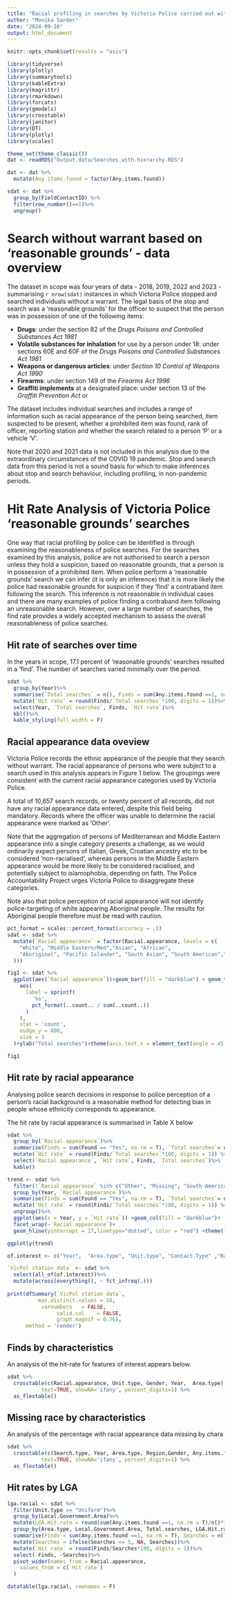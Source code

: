 ```yaml
---
title: "Racial profiling in searches by Victoria Police carried out without a warrant - data overview"
author: "Monika Sarder"
date: "2024-09-16"
output: html_document
---
```



```r
knitr::opts_chunk$set(results = "asis")

library(tidyverse)
library(plotly)
library(summarytools)
library(kableExtra)
library(magrittr)
library(rmarkdown)
library(forcats)
library(gmodels)
library(crosstable)
library(janitor)
library(DT)
library(plotly)
library(scales)

theme_set(theme_classic())
dat <- readRDS("Output.data/Searches.with.hierarchy.RDS")

dat <- dat %>%
  mutate(Any.items.found = factor(Any.items.found))

sdat <- dat %>%
  group_by(FieldContactID) %>%
  filter(row_number()==1)%>%
  ungroup()

```

# Search without warrant based on 'reasonable grounds' - data overview

The dataset in scope was four years of data - 2018, 2019, 2022 and 2023 - summarising `r nrow(sdat)` instances in which Victoria Police stopped and searched individuals without a warrant. The legal basis of the stop and search was a 'reasonable grounds' for the officer to suspect that the person was in possession of one of the following items:

* **Drugs**: under the section 82 of the *Drugs Poisons and Controlled Substances Act 1981* 
* **Volatile substances for inhalation** for use by a person under 18: under sections 60E and 60F of the *Drugs Poisons and Controlled Substances Act 1981*  
* **Weapons or dangerous articles**: under *Section 10 Control of Weapons Act 1990*  
* **Firearms**: under section 149 of the *Firearms Act 1996*   
* **Graffiti implements** at a designated place: under section 13 of the *Graffiti Prevention Act* or 

The dataset includes individual searches and includes a range of information such as racial appearance of the person being searched, item suspected to be present, whether a prohibited item was found, rank of officer, reporting station and whether the search related to a person 'P' or a vehicle 'V'.

Note that 2020 and 2021 data is not included in this analysis due to the extraordinary circumstances of the COVID 19 pandemic. Stop and search data from this period is not a sound basis for which to make inferences about stop and search behaviour, including profiling, in non-pandemic periods.

# Hit Rate Analysis of Victoria Police 'reasonable grounds' searches
One way that racial profiling by police can be identified is through examining the reasonableness of police searches.  For the searches examined by this analysis, police are not authorised to search a person unless they hold a suspicion, based on reasonable grounds, that a person is in possession of a prohibited item.  When police perform a ‘reasonable grounds’ search we can infer (it is only an inference) that it is more likely the police had reasonable grounds for suspicion if they ‘find’ a contraband item following the search.  This inference is not reasonable in individual cases and there are many examples of police finding a contraband item following an unreasonable search.  However, over a large number of searches, the find rate provides a widely accepted mechanism to assess the overall reasonableness of police searches.  

## Hit rate of searches over time  

In the years in scope, 17.1 percent of 'reasonable grounds' searches resulted in a 'find'. The number of searches varied minimally over the period. 

```r

sdat %>%
  group_by(Year)%>%
  summarise(`Total searches` = n(), Finds = sum(Any.items.found ==1, na.rm = T))%>%
  mutate(`Hit rate` = round(Finds/`Total searches`*100, digits = 1))%>%
  select(Year, `Total searches`, Finds, `Hit rate`)%>%
  kbl()%>%
  kable_styling(full_width = F)
```

## Racial appearance data oveview 
Victoria Police records the ethnic appearance of the people that they search without warrant. The racial appearance of persons who were subject to a search used in this analysis appears in Figure 1 below. The groupings were consistent with the current racial appearance categories used by Victoria Police.  

A total of 10,657 search records, or twenty percent of all records, did not have any racial appearance data entered, despite this field being mandatory. Records where the officer was unable to determine the racial appearance were marked as 'Other'.

Note that the aggregation of persons of Mediterranean and Middle Eastern appearance into a single category presents a challenge, as we would ordinarily expect persons of Italian, Greek, Croatian ancestry etc to be considered 'non-racialised', whereas persons in the Middle Eastern appearance would be more likely to be considered racialised, and potentially subject to islamophobia, depending on faith.  The Police Accountability Project urges Victoria Police to disaggregate these categories. 

Note also that police perception of racial appearance will not identify police-targeting of white appearing Aboriginal people.  The results for Aboriginal people therefore must be read with caution. 



```r
pct_format = scales::percent_format(accuracy = .1)
sdat <- sdat %>%
  mutate(`Racial appearance` = factor(Racial.appearance, levels = c(
    "White", "Middle Eastern/Med","Asian", "African",
    "Aboriginal", "Pacific Islander", "South Asian", "South American","Other","Missing"
  )))

fig1 <- sdat %>%
  ggplot(aes(`Racial appearance`))+geom_bar(fill = "darkblue") + geom_text(
    aes(
      label = sprintf(
        '%s',
        pct_format(..count.. / sum(..count..))
      )
    ),
    stat = 'count',
    nudge_y = 800,
    size = 3
  )+ylab("Total searches")+theme(axis.text.x = element_text(angle = 45, vjust = 1, hjust=1))+ggtitle("Figure 1 Total 'reasonable grounds' searches by racial appearance")

fig1
```

## Hit rate by racial appearance
Analysing police search decisions in response to police perception of a person’s racial background is a reasonable method for detecting bias in people whose ethnicity corresponds to appearance.   

The hit rate by racial appearance is summarised in Table X below

```r
sdat %>%
  group_by(`Racial appearance`)%>%
  summarise(Finds = sum(Found == "Yes", na.rm = T), `Total searches`= n())%>%
  mutate(`Hit rate` = round(Finds/`Total searches`*100, digits = 1)) %>%
  select(`Racial appearance`, `Hit rate`, Finds, `Total searches`)%>%
  kable()

```



```r

trend <- sdat %>%
  filter(!`Racial appearance` %in% c("Other", "Missing", "South American"))%>%
  group_by(Year, `Racial appearance`)%>%
  summarise(Finds = sum(Found == "Yes", na.rm = T), `Total searches`= n())%>%
  mutate(`Hit rate` = round(Finds/`Total searches`*100, digits = 1)) %>%
  ungroup()%>%
  ggplot(aes(x = Year, y = `Hit rate`)) +geom_col(fill = "darkblue")+
  facet_wrap(~`Racial appearance`)+ 
  geom_hline(yintercept = 17,linetype="dotted", color = "red") +theme(legend.position = "none")

ggplotly(trend)
```


```r


of.interest <- c("Year",  "Area.type", "Unit.type", "Contact.Type" ,"Racial.appearance", "Gender", "Rank.of.Member", "Any.items.found")

`VicPol station data` <- sdat %>%
  select(all_of(of.interest))%>%
  mutate(across(everything(), ~ fct_infreq(.)))
  
print(dfSummary(`VicPol station data`, 
          max.distinct.values = 10, 
           varnumbers   = FALSE, 
                valid.col    = FALSE, 
                graph.magnif = 0.76),
      method = 'render')
```


## Finds by characteristics

An analysis of the hit-rate for features of interest appears below.
```r

sdat %>% 
  crosstable(c(Racial.appearance, Unit.type, Gender, Year,  Area.type), by=Any.items.found, total=TRUE, 
           test=TRUE, showNA='ifany', percent_digits=1) %>% 
  as_flextable()
```

## Missing race by characteristics

An analysis of the percentage with racial appearance data missing by chara

```r

sdat %>% 
  crosstable(c(Search.type, Year, Area.type, Region,Gender, Any.items.found), by=Racial.appearance.missing, total=TRUE, 
           test=TRUE, showNA='ifany', percent_digits=1) %>% 
  as_flextable()
```

## Hit rates by LGA

```r



lga.racial <- sdat %>%
  filter(Unit.type == "Uniform")%>%
  group_by(Local.Government.Area)%>%
  mutate(LGA.Hit.rate = round(sum(Any.items.found ==1, na.rm = T)/n()*100, digits = 1), Total.searches = n())%>%
  group_by(Area.type, Local.Government.Area, Total.searches, LGA.Hit.rate, Racial.appearance)%>%
  summarise(Finds = sum(Any.items.found ==1, na.rm = T), Searches = n())%>%
  mutate(Searches = ifelse(Searches <= 5, NA, Searches))%>%
  mutate(`Hit rate` = round(Finds/Searches*100, digits = 1))%>%
  select(-Finds, -Searches)%>%
  pivot_wider(names_from = Racial.appearance,
    values_from = c(`Hit rate`)
  )

datatable(lga.racial, rownames = F)
```
